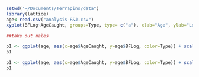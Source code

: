 ```r
setwd("~/Documents/Terrapins/data")
library(lattice)
age<-read.csv("analysis-F&J.csv")
xyplot(BFLog~AgeCaught, groups=Type, type= c("a"), xlab="Age", ylab="Log BF", data=age)
```


```r
##take out males
```

```r
p1 <- ggplot(age, aes(x=age$AgeCaught, y=age$BFLog, color=Type)) + scale_color_manual(values=c('#FF0000','#FF0000', '#0000FF'))+ geom_point()+  geom_smooth(method="auto",) + xlab("Age")+ ylab("Log Bite Force (N)") + scale_x_continuous(limits=c(0, 15)) + theme_bw() 
p1
```
```r
p1 <- ggplot(age, aes(x=age$AgeCaught, y=age$BFLog, color=Type)) + scale_color_manual(values=c('#FF0000','#FF0000', '#0000FF'))+ geom_point()+  geom_smooth(method='loess',) + xlab("Age")+ ylab("Log Bite Force (N)") + scale_x_continuous(limits=c(0, 15)) + theme_bw() 
p1
```

